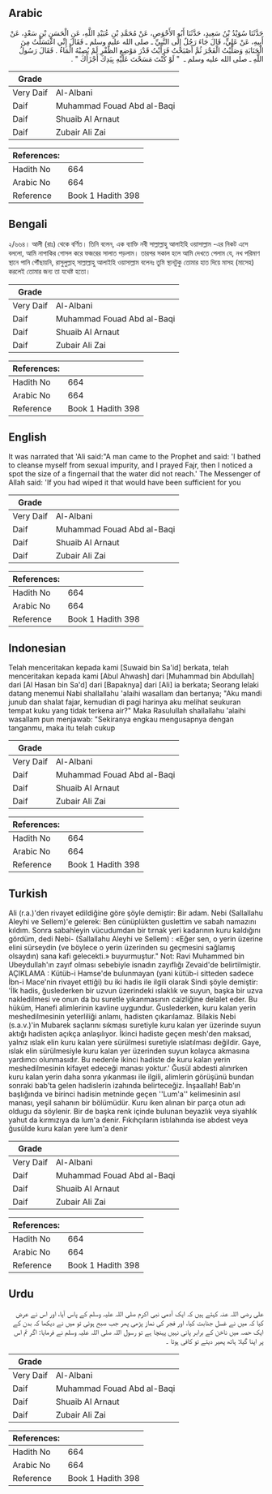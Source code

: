 ## Arabic


<div dir="rtl" lang="ar" style={{fontSize:'larger',backgroundColor:'#f8f9fa',padding:20}}>
حَدَّثَنَا سُوَيْدُ بْنُ سَعِيدٍ، حَدَّثَنَا أَبُو الأَحْوَصِ، عَنْ مُحَمَّدِ بْنِ عُبَيْدِ اللَّهِ، عَنِ الْحَسَنِ بْنِ سَعْدٍ، عَنْ أَبِيهِ، عَنْ عَلِيٍّ، قَالَ جَاءَ رَجُلٌ إِلَى النَّبِيِّ ـ صلى الله عليه وسلم ـ فَقَالَ إِنِّي اغْتَسَلْتُ مِنَ الْجَنَابَةِ وَصَلَّيْتُ الْفَجْرَ ثُمَّ أَصْبَحْتُ فَرَأَيْتُ قَدْرَ مَوْضِعِ الظُّفْرِ لَمْ يُصِبْهُ الْمَاءُ ‏.‏ فَقَالَ رَسُولُ اللَّهِ ـ صلى الله عليه وسلم ـ ‏ "‏ لَوْ كُنْتَ مَسَحْتَ عَلَيْهِ بِيَدِكَ أَجْزَأَكَ ‏"‏ ‏.‏
</div>
<div style={{backgroundColor:'#f8f9fa',padding:20, marginBottom: 10}}><table> <thead> <tr> <th>Grade</th> <th></th> </tr> </thead> <tbody> <tr><td>Very Daif</td><td>Al-Albani</td></tr><tr><td>Daif</td><td>Muhammad Fouad Abd al-Baqi</td></tr><tr><td>Daif</td><td>Shuaib Al Arnaut</td></tr><tr><td>Daif</td><td>Zubair Ali Zai</td></tr></tbody></table><table> <thead> <tr> <th>References:</th> <th></th> </tr> </thead> <tbody><tr><td>Hadith No</td><td>664</td></tr><tr><td>Arabic No</td><td>664</td></tr><tr><td>Reference</td><td>Book 1 Hadith 398</td></tr></tbody></table></div>

## Bengali


<div dir="ltr" lang="bn" style={{fontSize:'larger',backgroundColor:'#f8f9fa',padding:20}}>
২/৬৬৪। আলী (রাঃ) থেকে বর্ণিত। তিনি বলেন, এক ব্যাক্তি নবী সাল্লাল্লাহু আলাইহি ওয়াসাল্লাম -এর নিকট এসে বললো, আমি নাপাকির গোসল করে ফজরের সালাত পড়লাম। তারপর সকাল হলে আমি দেখতে পেলাম যে, নখ পরিমাণ স্থানে পানি পৌঁছায়নি, রাসুলুল্লাহ্ সাল্লাল্লাহু আলাইহি ওয়াসাল্লাম বলেনঃ তুমি স্থানটুকু তোমার হাত দিয়ে মাসহ (মাসেহ) করলেই তোমার জন্য তা যথেষ্ট হতো।
</div>
<div style={{backgroundColor:'#f8f9fa',padding:20, marginBottom: 10}}><table> <thead> <tr> <th>Grade</th> <th></th> </tr> </thead> <tbody> <tr><td>Very Daif</td><td>Al-Albani</td></tr><tr><td>Daif</td><td>Muhammad Fouad Abd al-Baqi</td></tr><tr><td>Daif</td><td>Shuaib Al Arnaut</td></tr><tr><td>Daif</td><td>Zubair Ali Zai</td></tr></tbody></table><table> <thead> <tr> <th>References:</th> <th></th> </tr> </thead> <tbody><tr><td>Hadith No</td><td>664</td></tr><tr><td>Arabic No</td><td>664</td></tr><tr><td>Reference</td><td>Book 1 Hadith 398</td></tr></tbody></table></div>

## English


<div dir="ltr" lang="en" style={{fontSize:'larger',backgroundColor:'#f8f9fa',padding:20}}>
It was narrated that 'Ali said:"A man came to the Prophet and said: 'I bathed to cleanse myself from sexual impurity, and I prayed Fajr, then I noticed a spot the size of a fingernail that the water did not reach.' The Messenger of Allah said: 'If you had wiped it that would have been sufficient for you
</div>
<div style={{backgroundColor:'#f8f9fa',padding:20, marginBottom: 10}}><table> <thead> <tr> <th>Grade</th> <th></th> </tr> </thead> <tbody> <tr><td>Very Daif</td><td>Al-Albani</td></tr><tr><td>Daif</td><td>Muhammad Fouad Abd al-Baqi</td></tr><tr><td>Daif</td><td>Shuaib Al Arnaut</td></tr><tr><td>Daif</td><td>Zubair Ali Zai</td></tr></tbody></table><table> <thead> <tr> <th>References:</th> <th></th> </tr> </thead> <tbody><tr><td>Hadith No</td><td>664</td></tr><tr><td>Arabic No</td><td>664</td></tr><tr><td>Reference</td><td>Book 1 Hadith 398</td></tr></tbody></table></div>

## Indonesian


<div dir="ltr" lang="id" style={{fontSize:'larger',backgroundColor:'#f8f9fa',padding:20}}>
Telah menceritakan kepada kami [Suwaid bin Sa'id] berkata, telah menceritakan kepada kami [Abul Ahwash] dari [Muhammad bin Abdullah] dari [Al Hasan bin Sa'd] dari [Bapaknya] dari [Ali] ia berkata; Seorang lelaki datang menemui Nabi shallallahu 'alaihi wasallam dan bertanya; "Aku mandi junub dan shalat fajar, kemudian di pagi harinya aku melihat seukuran tempat kuku yang tidak terkena air?" Maka Rasulullah shallallahu 'alaihi wasallam pun menjawab: "Sekiranya engkau mengusapnya dengan tanganmu, maka itu telah cukup
</div>
<div style={{backgroundColor:'#f8f9fa',padding:20, marginBottom: 10}}><table> <thead> <tr> <th>Grade</th> <th></th> </tr> </thead> <tbody> <tr><td>Very Daif</td><td>Al-Albani</td></tr><tr><td>Daif</td><td>Muhammad Fouad Abd al-Baqi</td></tr><tr><td>Daif</td><td>Shuaib Al Arnaut</td></tr><tr><td>Daif</td><td>Zubair Ali Zai</td></tr></tbody></table><table> <thead> <tr> <th>References:</th> <th></th> </tr> </thead> <tbody><tr><td>Hadith No</td><td>664</td></tr><tr><td>Arabic No</td><td>664</td></tr><tr><td>Reference</td><td>Book 1 Hadith 398</td></tr></tbody></table></div>

## Turkish


<div dir="ltr" lang="tr" style={{fontSize:'larger',backgroundColor:'#f8f9fa',padding:20}}>
Ali (r.a.)'den rivayet edildiğine göre şöyle demiştir: Bir adam. Nebi (Sallallahu Aleyhi ve Sellem)'e gelerek: Ben cünüplükten guslettim ve sabah namazını kıldım. Sonra sabahleyin vücudumdan bir tırnak yeri kadarının kuru kaldığını gördüm, dedi Nebi- (Sallallahu Aleyhi ve Sellem) : «Eğer sen, o yerin üzerine elini sürseydin (ve böylece o yerin üzerinden su geçmesini sağlamış olsaydın) sana kafi gelecekti.» buyurmuştur." Not: Ravi Muhammed bin Ubeydullah'ın zayıf olması sebebiyle isnadın zayıflığı Zevaid'de belirtilmiştir. AÇIKLAMA : Kütüb-i Hamse'de bulunmayan (yani kütüb-i sitteden sadece İbn-i Mace'nin rivayet ettiği) bu iki hadis ile ilgili olarak Sindi şöyle demiştir: 'İlk hadis, ğuslederken bir uzvun üzerindeki ıslaklık ve suyun, başka bir uzva nakledilmesi ve onun da bu suretle yıkanmasının caizliğine delalet eder. Bu hüküm, Hanefi alimlerinin kavline uygundur. Ğuslederken, kuru kalan yerin meshedilmesinin yeterliliği anlamı, hadisten çıkarılamaz. Bilakis Nebi (s.a.v.)'in Mubarek saçlarını sıkması suretiyle kuru kalan yer üzerinde suyun aktığı hadisten açıkça anlaşılıyor. İkinci hadiste geçen mesh'den maksad, yalnız ıslak elin kuru kalan yere sürülmesi suretiyle ıslatılması değildir. Gaye, ıslak elin sürülmesiyle kuru kalan yer üzerinden suyun kolayca akmasına yardımcı olunmasıdır. Bu nedenle ikinci hadiste de kuru kalan yerin meshedilmesinin kifayet edeceği manası yoktur.' Ğusül abdesti alınırken kuru kalan yerin daha sonra yıkanması ile ilgili, alimlerin görüşünü bundan sonraki bab'ta gelen hadislerin izahında belirteceğiz. İnşaallah! Bab'ın başlığında ve birinci hadisin metninde geçen ''Lum'a'' kelimesinin asıl manası, yeşil sahanın bir bölümüdür. Kuru iken alınan bir parça otun adı oldugu da söylenir. Bir de başka renk içinde bulunan beyazlık veya siyahlık yahut da kırmızıya da lum'a denir. Fıkıhçıların istılahında ise abdest veya ğusülde kuru kalan yere lum'a denir
</div>
<div style={{backgroundColor:'#f8f9fa',padding:20, marginBottom: 10}}><table> <thead> <tr> <th>Grade</th> <th></th> </tr> </thead> <tbody> <tr><td>Very Daif</td><td>Al-Albani</td></tr><tr><td>Daif</td><td>Muhammad Fouad Abd al-Baqi</td></tr><tr><td>Daif</td><td>Shuaib Al Arnaut</td></tr><tr><td>Daif</td><td>Zubair Ali Zai</td></tr></tbody></table><table> <thead> <tr> <th>References:</th> <th></th> </tr> </thead> <tbody><tr><td>Hadith No</td><td>664</td></tr><tr><td>Arabic No</td><td>664</td></tr><tr><td>Reference</td><td>Book 1 Hadith 398</td></tr></tbody></table></div>

## Urdu


<div dir="rtl" lang="ur" style={{fontSize:'larger',backgroundColor:'#f8f9fa',padding:20}}>
علی رضی اللہ عنہ کہتے ہیں کہ ایک آدمی نبی اکرم صلی اللہ علیہ وسلم کے پاس آیا، اور اس نے عرض کیا کہ میں نے غسل جنابت کیا، اور فجر کی نماز پڑھی پھر جب صبح ہوئی تو میں نے دیکھا کہ بدن کے ایک حصہ میں ناخن کے برابر پانی نہیں پہنچا ہے تو رسول اللہ صلی اللہ علیہ وسلم نے فرمایا: اگر تم اس پر اپنا گیلا ہاتھ پھیر دیتے تو کافی ہوتا ۔
</div>
<div style={{backgroundColor:'#f8f9fa',padding:20, marginBottom: 10}}><table> <thead> <tr> <th>Grade</th> <th></th> </tr> </thead> <tbody> <tr><td>Very Daif</td><td>Al-Albani</td></tr><tr><td>Daif</td><td>Muhammad Fouad Abd al-Baqi</td></tr><tr><td>Daif</td><td>Shuaib Al Arnaut</td></tr><tr><td>Daif</td><td>Zubair Ali Zai</td></tr></tbody></table><table> <thead> <tr> <th>References:</th> <th></th> </tr> </thead> <tbody><tr><td>Hadith No</td><td>664</td></tr><tr><td>Arabic No</td><td>664</td></tr><tr><td>Reference</td><td>Book 1 Hadith 398</td></tr></tbody></table></div>